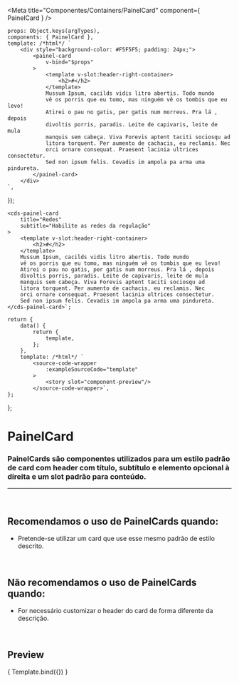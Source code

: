 
<Meta
	title="Componentes/Containers/PainelCard"
	component={ PainelCard }
/>

	props: Object.keys(argTypes),
	components: { PainelCard },
	template: /*html*/ `
		<div style="background-color: #F5F5F5; padding: 24px;">
			<painel-card
				v-bind="$props"
			>
				<template v-slot:header-right-container>
					<h2>#</h2>
				</template>
				Mussum Ipsum, cacilds vidis litro abertis. Todo mundo
				vê os porris que eu tomo, mas ninguém vê os tombis que eu levo!
				Atirei o pau no gatis, per gatis num morreus. Pra lá , depois
				divoltis porris, paradis. Leite de capivaris, leite de mula
				manquis sem cabeça. Viva Forevis aptent taciti sociosqu ad
				litora torquent. Per aumento de cachacis, eu reclamis. Nec
				orci ornare consequat. Praesent lacinia ultrices consectetur.
				Sed non ipsum felis. Cevadis im ampola pa arma uma pindureta.
			</painel-card>
		</div>
	`,
});

	<cds-painel-card
		title="Redes"
		subtitle="Habilite as redes da regulação"
	>
		<template v-slot:header-right-container>
			<h2>#</h2>
		</template>
		Mussum Ipsum, cacilds vidis litro abertis. Todo mundo
		vê os porris que eu tomo, mas ninguém vê os tombis que eu levo!
		Atirei o pau no gatis, per gatis num morreus. Pra lá , depois
		divoltis porris, paradis. Leite de capivaris, leite de mula
		manquis sem cabeça. Viva Forevis aptent taciti sociosqu ad
		litora torquent. Per aumento de cachacis, eu reclamis. Nec
		orci ornare consequat. Praesent lacinia ultrices consectetur.
		Sed non ipsum felis. Cevadis im ampola pa arma uma pindureta.
	</cds-painel-card>`;

	return {
		data() {
			return {
				template,
			};
		},
		template: /*html*/ `
			<source-code-wrapper
				:exampleSourceCode="template"
			>
				<story slot="component-preview"/>
			</source-code-wrapper>`,
	};
};

# PainelCard

### PainelCards são componentes utilizados para um estilo padrão de card com header com título, subtítulo e elemento opcional à direita e um slot padrão para conteúdo.
---
<br />

## Recomendamos o uso de PainelCards quando:
- Pretende-se utilizar um card que use esse mesmo padrão de estilo descrito.

<br />

## Não recomendamos o uso de PainelCards quando:
- For necessário customizar o header do card de forma diferente da descrição.

<br />

## Preview

<Canvas>
	<Story
		name="PainelCard"
		decorators={[docsDecorator]}
		args={{
			title: 'Redes',
			subtitle: 'Habilite as redes da regulação',
		}}
	>
		{ Template.bind({}) }
	</Story>
</Canvas>

<ArgsTable story="PainelCard" />
